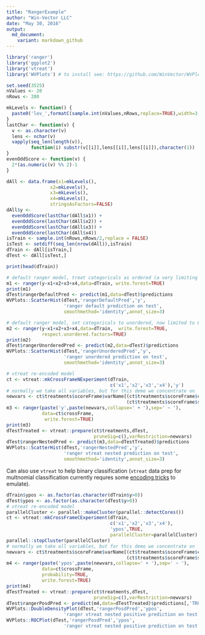 ```yaml
---
title: "RangerExample"
author: "Win-Vector LLC"
date: "May 30, 2016"
output:
  md_document:
    variant: markdown_github
---
```


```r
library('ranger')
library('ggplot2')
library('vtreat')
library('WVPlots') # to install see: https://github.com/WinVector/WVPlots

set.seed(3525)
nValues <- 20
nRows <- 200

mkLevels <- function() {
  paste0('lev_',formatC(sample.int(nValues,nRows,replace=TRUE),width=3,flag='0'))
}
lastChar <- function(v) {
  v <- as.character(v)
  lens <- nchar(v)
  vapply(seq_len(length(v)),
         function(i) substr(v[[i]],lens[[i]],lens[[i]]),character(1))
}
evenOddScore <- function(v) {
  2*(as.numeric(v) %% 2)-1
}

dAll <- data.frame(x1=mkLevels(),
                x2=mkLevels(),
                x3=mkLevels(),
                x4=mkLevels(),
                stringsAsFactors=FALSE)
dAll$y <-
  evenOddScore(lastChar(dAll$x1)) +
  evenOddScore(lastChar(dAll$x2)) +
  evenOddScore(lastChar(dAll$x3)) +
  evenOddScore(lastChar(dAll$x4))
isTrain <- sample.int(nRows,nRows/2,replace = FALSE)
isTest <- setdiff(seq_len(nrow(dAll)),isTrain)
dTrain <- dAll[isTrain,]
dTest <- dAll[isTest,]
```

```r
print(head(dTrain))
```

```r
# default ranger model, treat categoricals as ordered (a very limiting treatment)
m1 <- ranger(y~x1+x2+x3+x4,data=dTrain, write.forest=TRUE)
print(m1)
dTest$rangerDefaultPred <- predict(m1,data=dTest)$predictions
WVPlots::ScatterHist(dTest,'rangerDefaultPred','y',
                     'ranger default prediction on test',
                     smoothmethod='identity',annot_size=3)
```

```r
# default ranger model, set categoricals to unordered, now limited to 63 levels
m2 <- ranger(y~x1+x2+x3+x4,data=dTrain,  write.forest=TRUE,
             respect.unordered.factors=TRUE)
print(m2)
dTest$rangerUnorderedPred <- predict(m2,data=dTest)$predictions
WVPlots::ScatterHist(dTest,'rangerUnorderedPred','y',
                     'ranger unordered prediction on test',
                     smoothmethod='identity',annot_size=3)
```

```r
# vtreat re-encoded model
ct <- vtreat::mkCrossFrameNExperiment(dTrain,
                                      c('x1','x2','x3','x4'),'y')
# normally we take all variables, but for this demo we concentrate on 'catN'
newvars <- ct$treatments$scoreFrame$varName[(ct$treatments$scoreFrame$code=='catN') &
                                            (ct$treatments$scoreFrame$sig<1)]
m3 <- ranger(paste('y',paste(newvars,collapse=' + '),sep=' ~ '),
             data=ct$crossFrame,
              write.forest=TRUE)
print(m3)
dTestTreated <- vtreat::prepare(ct$treatments,dTest,
                                pruneSig=c(),varRestriction=newvars)
dTest$rangerNestedPred <- predict(m3,data=dTestTreated)$predictions
WVPlots::ScatterHist(dTest,'rangerNestedPred','y',
                     'ranger vtreat nested prediction on test',
                     smoothmethod='identity',annot_size=3)
```

Can also use `vtreat` to help binary classification (`vtreat` data prep for multnomial classification currently requres some [encoding tricks](https://en.wikipedia.org/wiki/Multiclass_classification) to emulate).

```r
dTrain$ypos <- as.factor(as.character(dTrain$y>0))
dTest$ypos <- as.factor(as.character(dTest$y>0))
# vtreat re-encoded model
parallelCluster <- parallel::makeCluster(parallel::detectCores())
ct <- vtreat::mkCrossFrameCExperiment(dTrain,
                                      c('x1','x2','x3','x4'),
                                      'ypos',TRUE,
                                      parallelCluster=parallelCluster)
parallel::stopCluster(parallelCluster)                           
# normally we take all variables, but for this demo we concentrate on 'catB'
newvars <- ct$treatments$scoreFrame$varName[(ct$treatments$scoreFrame$code=='catB') &
                                            (ct$treatments$scoreFrame$sig<1)]
m4 <- ranger(paste('ypos',paste(newvars,collapse=' + '),sep=' ~ '),
             data=ct$crossFrame,
             probability=TRUE,
             write.forest=TRUE)
print(m4)
dTestTreated <- vtreat::prepare(ct$treatments,dTest,
                                pruneSig=c(),varRestriction=newvars)
dTest$rangerPosdPred <- predict(m4,data=dTestTreated)$predictions[,'TRUE']
WVPlots::DoubleDensityPlot(dTest,'rangerPosdPred','ypos',
                     'ranger vtreat nested positive prediction on test')
WVPlots::ROCPlot(dTest,'rangerPosdPred','ypos',
                     'ranger vtreat nested positive prediction on test')
```
